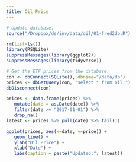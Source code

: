 ```yaml
---
title: Oil Price
---
```



```r
# Update database.
source("/Dropbox/ds/inv/data/oil/01-fred2db.R")
```

```r
rm(list=ls())
library(RSQLite)
suppressMessages(library(ggplot2))
suppressMessages(library(tidyverse))

# Get the ETF prices from the database.
con <- dbConnect(SQLite(), dbname="/data/db")
prices <- dbGetQuery(con, "select * from oil;")
dbDisconnect(con)

prices <- data.frame(prices) %>%
   mutate(date = as.Date(date)) %>%
   filter(date >= "2017-01-01") %>% 
   drop_na()
latest <- prices %>% pull(date) %>% tail(1)
```
```r
ggplot(prices, aes(x=date, y=price)) +
   geom_line() +
   ylab("Oil Price") +
   xlab("Date") + 
   labs(caption = paste("Updated:", latest))
```
